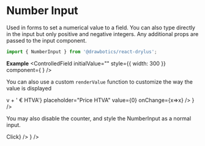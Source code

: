 


# Number Input
Used in forms to set a numerical value to a field. You can also type directly in the input but only positive and negative integers. Any additional props are passed to the input component.
```jsx
import { NumberInput } from '@drawbotics/react-drylus';
```

__Example__
<Playground component={NumberInput}>
  <ControlledField initialValue="" style={{ width: 300 }} component={
    <NumberInput placeholder="Number of things" value="" />
  } />
</Playground>


You can also use a custom `renderValue` function to customize the way the value is displayed

<Playground>
  <ControlledField initialValue="" style={{ width: 300 }} component={
    <NumberInput
      renderValue={(v) => v + ' € HTVA'}
      placeholder="Price HTVA"
      value={0}
      onChange={x=>x} />
  } />
</Playground>


You may also disable the counter, and style the NumberInput as a normal input.

<Playground>
  <ControlledField initialValue="" style={{ width: 300 }} component={
    <NumberInput
      withCounter={false}
      prefix="$"
      placeholder="Price of things"
      value=""
      suffix={<Button category={Category.INFO}>Click</Button>} />
  } />
</Playground>
